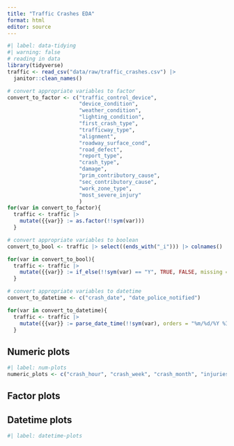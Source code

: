 ```yaml
---
title: "Traffic Crashes EDA"
format: html
editor: source
---
```


```r
#| label: data-tidying
#| warning: false
# reading in data
library(tidyverse)
traffic <- read_csv("data/raw/traffic_crashes.csv") |>
  janitor::clean_names() 

# convert appropriate variables to factor
convert_to_factor <- c("traffic_control_device", 
                       "device_condition", 
                       "weather_condition", 
                       "lighting_condition",
                       "first_crash_type", 
                       "trafficway_type",
                       "alignment",
                       "roadway_surface_cond",
                       "road_defect",
                       "report_type",
                       "crash_type",
                       "damage",
                       "prim_contributory_cause",
                       "sec_contributory_cause",
                       "work_zone_type",
                       "most_severe_injury"
                       )
for(var in convert_to_factor){
  traffic <- traffic |> 
    mutate({{var}} := as.factor(!!sym(var)))
  }

# convert appropriate variables to boolean
convert_to_bool <- traffic |> select((ends_with("_i"))) |> colnames()

for(var in convert_to_bool){
  traffic <- traffic |> 
    mutate({{var}} := if_else(!!sym(var) == "Y", TRUE, FALSE, missing = NA))
  }

# convert appropriate variables to datetime
convert_to_datetime <- c("crash_date", "date_police_notified")

for(var in convert_to_datetime){
  traffic <- traffic |> 
    mutate({{var}} := parse_date_time(!!sym(var), orders = "%m/%d/%Y %I:%M:%S %p"))
  }
```
## Numeric plots
```r
#| label: num-plots
numeric_plots <- c("crash_hour", "crash_week", "crash_month", "injuries_no_indication", "injuries_unknown", "num_units")
```

## Factor plots

## Datetime plots
```r
#| label: datetime-plots

```

